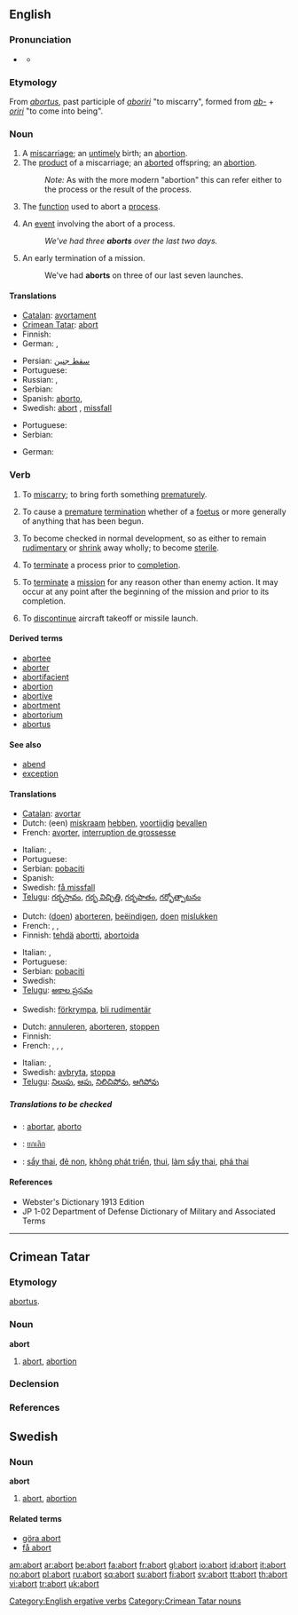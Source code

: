{{see|Abort}}
==English==

===Pronunciation===
* {{a|RP}} {{IPA|/əˈbɔːt/}}
** {{audio|en-us-abort.ogg|Audio (US)}}

===Etymology===
From {{L.}} ''[[abortus]]'', past participle of ''[[aboriri]]'' "to miscarry", formed from ''[[ab-]]'' + ''[[oriri]]'' "to come into being".

===Noun===
{{en-noun}}

# A [[miscarriage]]; an [[untimely]] birth; an [[abortion]].
# The [[product]] of a miscarriage; an [[aborted]] offspring; an [[abortion]].
#: ''Note:'' As with the more modern "abortion" this can refer either to the process or the result of the process.
# {{computing}} The [[function]] used to abort a [[process]].
# {{computing}} An [[event]] involving the abort of a process.
#: ''We've had three '''aborts''' over the last two days.''
# {{military}} An early termination of a mission.
#: We've had '''aborts''' on three of our last seven launches.

====Translations====
{{trans-top|A miscarriage}}
* [[Catalan]]: [[avortament]] {{m}}
* [[Crimean Tatar]]: [[abort#Crimean Tatar|abort]]
* Finnish: {{t-|fi|keskenmeno}}
* German: {{t+|de|Abort|m}}, {{t+|de|Schwangerschaftsabbruch|m}}
{{trans-mid}}
* Persian: [[سقط جنین]]
* Portuguese: {{t+|pt|aborto|m}}
* Russian: {{t|ru|аборт|m|tr=abórt|sc=Cyrl}}, {{t|ru|выкидыш|m|tr=výkidyš|sc=Cyrl}}
* Serbian: {{t-|sr|pobačaj}}
* Spanish: [[aborto]], {{m}}
* Swedish: [[#Swedish|abort]] {{c}}, [[missfall]] {{n}}
{{trans-bottom}}

{{trans-top|The product of a miscarriage}}
{{trans-mid}}
* Portuguese: {{t+|pt|aborto|m}}
* Serbian: {{t-|sr|pobačaj}}
{{trans-bottom}}

{{trans-top|The function used to abort a process}}
* German: {{t+|de|Abbruch|m}}
{{trans-mid}}
{{trans-bottom}}

===Verb===
{{en-verb}}

# {{intransitive}} To [[miscarry]]; to bring forth something [[prematurely]].
# {{transitive}}  To cause a [[premature]] [[termination]] whether of a [[foetus]] or more generally of anything that has been begun.
# {{intransitive|biology}} To become checked in normal development, so as either to remain [[rudimentary]] or [[shrink]] away wholly; to become [[sterile]].
# {{transitive|computing}} To [[terminate]] a process prior to [[completion]].
# {{military}} To [[terminate]] a [[mission]] for any reason other than enemy action. It may occur at any point after the beginning of the mission and prior to its completion.
# {{rfd-redundant|included in mil sense}} {{aviation|military}} To [[discontinue]] aircraft takeoff or missile launch.

====Derived terms====
* [[abortee]]
* [[aborter]]
* [[abortifacient]]
* [[abortion]]
* [[abortive]]
* [[abortment]]
* [[abortorium]]
* [[abortus]]

====See also====
* [[abend]]
* [[exception]]

====Translations====
{{trans-top|to miscarry}}
* [[Catalan]]: [[avortar]]
* Dutch: (een) [[miskraam]] [[hebben]], [[voortijdig]] [[bevallen]]
* French: [[avorter]], [[interruption de grossesse]]
{{trans-mid}}
* Italian: {{t+|it|abortire}}, {{t+|it|fallire}}
* Portuguese: {{t+|pt|abortar}}
* Serbian: [[pobaciti]]
* Spanish: {{t+|es|abortar}}
* Swedish: [[få missfall]]
* [[Telugu]]: [[గర్భస్రావం]], [[గర్భ విచ్ఛిత్తి]], [[గర్భపాతం]], [[గర్భోత్పాటనం]]
{{trans-bottom}}

{{trans-top|to cause a premature termination}}
* Dutch: ([[doen]]) [[aborteren]], [[beëindigen]], [[doen]] [[mislukken]]
* French: {{t+|fr|avorter}}, {{t+|fr|interrompre}}, {{t+|fr|abandonner}}
* Finnish: [[tehdä]] [[abortti]], [[abortoida]]
{{trans-mid}}
* Italian: {{t+|it|abortire}}, {{t+|it|interrompere}}
* Portuguese: {{t+|pt|abortar}}
* Serbian: [[pobaciti]]
* Swedish: {{t+|sv|abortera}}
* [[Telugu]]: [[అకాల ప్రసవం]]
{{trans-bottom}}

{{trans-top|(''biology'') to become checked in normal development}}
{{trans-mid}}
* Swedish: [[förkrympa]], [[bli rudimentär]]
{{trans-bottom}}

{{trans-top|(''computing'') to terminate a process prior to completion}}
* Dutch: [[annuleren]], [[aborteren]], [[stoppen]]
* Finnish: {{t+|fi|keskeyttää}}
* French: {{t+|fr|interrompre}}, {{t+|fr|abandonner}}, {{t+|fr|échouer}}, {{t+|fr|s'arrêter}}
{{trans-mid}}
* Italian: {{t+|it|interrompere}}, {{t+|it|fermare}}
* Swedish: [[avbryta]], [[stoppa]]
* [[Telugu]]: [[నిలుపు]], [[ఆపు]], [[నిలిచిపోవు]], [[ఆగిపోవు]]
{{trans-bottom}}

=====Translations to be checked=====
{{checktrans}}
* {{ttbc|Interlingua}}: [[abortar]], [[aborto]]
* {{ttbc|Thai}}: [[ยกเลิก]]
* {{ttbc|Vietnamese}}: [[sẩy thai]], [[đẻ non]], [[không phát triển]], [[thui]], [[làm sẩy thai]], [[phá thai]]

====References====
* Webster's Dictionary 1913 Edition
* JP 1-02 Department of Defense Dictionary of Military and Associated Terms

[[Category:English ergative verbs]]

----

==Crimean Tatar==

===Etymology===
{{L.|crh}} [[abortus#Latin|abortus]].

===Noun===
'''abort'''

# [[abort#English|abort]], [[abortion]]

===Declension===
{{crh-latin-noun|nıñ|ga|nı|da|dan}}

===References===
{{R:Useinov-Mireev 2002}}

[[Category:Crimean Tatar nouns]]

==Swedish==
===Noun===
{{sv-noun-reg-er}}
'''abort''' {{c}}
# [[abort#English|abort]], [[abortion]]

====Related terms====
*[[göra abort]]
*[[få abort]]

[[am:abort]]
[[ar:abort]]
[[be:abort]]
[[fa:abort]]
[[fr:abort]]
[[gl:abort]]
[[io:abort]]
[[id:abort]]
[[it:abort]]
[[no:abort]]
[[pl:abort]]
[[ru:abort]]
[[sq:abort]]
[[su:abort]]
[[fi:abort]]
[[sv:abort]]
[[tt:abort]]
[[th:abort]]
[[vi:abort]]
[[tr:abort]]
[[uk:abort]]